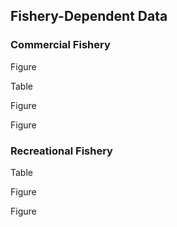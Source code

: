 ## Fishery-Dependent Data

### Commercial Fishery

Figure \ref{fig:catch}

Table \ref{tab:com-len}

Figure \ref{fig:com-len-data}

Figure \ref{fig:com-mean-len-data}


### Recreational Fishery

Table \ref{tab:rec-len}

Figure \ref{fig:rec-len-data}

Figure \ref{fig:rec-mean-len-data}